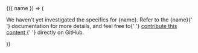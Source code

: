 <DocConfig>
  {({ name }) => (
    <p>
      We haven't yet investigated the specifics for {name}. Refer to the {name}{' '}
      documentation for more details, and feel free to{' '}
      <a href="https://github.com/smallstep/practicalzt">
        contribute this content
      </a>{' '}
      directly on GitHub.
    </p>
  )}
</DocConfig>
